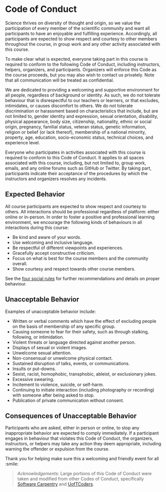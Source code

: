 # Code of Conduct {#sec-conduct}

Science thrives on diversity of thought and origin, so we value the
participation of every member of the scientific community and want all
participants to have an enjoyable and fulfilling experience.
Accordingly, all participants are expected to show respect and courtesy
to other members throughout the course, in group work and any other
activity associated with this course.

To make clear what is expected, everyone taking part in this course is
required to conform to the following Code of Conduct, including
instructors, helpers, organizers, and participants. Organizers will
enforce this Code as the course proceeds, but you may also wish to
contact us privately. Note that all communication will be treated as
confidential.

We are dedicated to providing a welcoming and supportive environment for
all people, regardless of background or identity. As such, we do not
tolerate behaviour that is disrespectful to our teachers or learners, or
that excludes, intimidates, or causes discomfort to others. We do not
tolerate discrimination or harassment based on characteristics that
include, but are not limited to, gender identity and expression, sexual
orientation, disability, physical appearance, body size, citizenship,
nationality, ethnic or social origin, pregnancy, familial status,
veteran status, genetic information, religion or belief (or lack
thereof), membership of a national minority, property, age, education,
socio-economic status, technical choices, and experience level.

Everyone who participates in activities associated with this course is
required to conform to this Code of Conduct. It applies to all spaces
associated with this course, including, but not limited to, group work,
emails, and any online forums such as GitHub or Twitter. By taking part,
participants indicate their acceptance of the procedures by which the
instructors and organizers resolves any incidents.

## Expected Behavior

All course participants are expected to show respect and courtesy to
others. All interactions should be professional regardless of platform:
either online or in-person. In order to foster a positive and
professional learning environment, we encourage the following kinds of
behaviours in all interactions during this course:

-   Be kind and aware of your words.
-   Use welcoming and inclusive language.
-   Be respectful of different viewpoints and experiences.
-   Gracefully accept constructive criticism.
-   Focus on what is best for the course members and the community
    overall.
-   Show courtesy and respect towards other course members.

See the [four social
rules](https://www.recurse.com/manual#sub-sec-social-rules) for further
recommendations and details on proper behaviour.

## Unacceptable Behavior

Examples of unacceptable behavior include:

-   Written or verbal comments which have the effect of excluding people
    on the basis of membership of any specific group.
-   Causing someone to fear for their safety, such as through stalking,
    following, or intimidation.
-   Violent threats or language directed against another person.
-   Displays of sexual or violent images.
-   Unwelcome sexual attention.
-   Non-consensual or unwelcome physical contact.
-   Sustained disruption of talks, events, or communications.
-   Insults or put-downs.
-   Sexist, racist, homophobic, transphobic, ableist, or exclusionary
    jokes.
-   Excessive swearing.
-   Incitement to violence, suicide, or self-harm.
-   Continuing to initiate interaction (including photography or
    recording) with someone after being asked to stop.
-   Publication of private communication without consent.

## Consequences of Unacceptable Behavior

Participants who are asked, either in person or online, to stop any
inappropriate behavior are expected to comply immediately. If a
participant engages in behaviour that violates this Code of Conduct, the
organizers, instructors, or helpers may take any action they deem
appropriate, including warning the offender or expulsion from the
course.

Thank you for helping make sure this a welcoming and friendly event for
all :smile:

> *Acknowledgements*: Large portions of this Code of Conduct were taken
> and modified from other Codes of Conduct, specifically [Software
> Carpentry](https://docs.carpentries.org/topic_folders/policies/code-of-conduct.html)
> and
> [UofTCoders](https://github.com/UofTCoders/studyGroup/blob/gh-pages/codeOfConduct.md).
